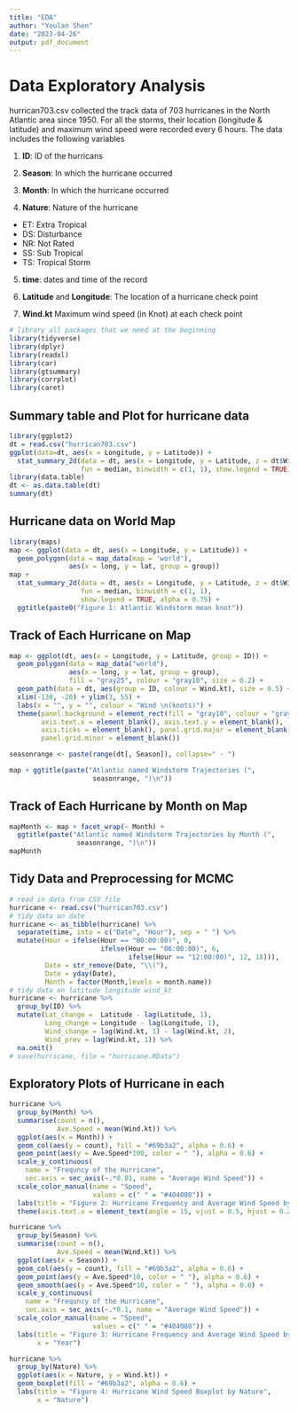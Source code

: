 ```yaml
---
title: "EDA"
author: "Youlan Shen"
date: "2023-04-26"
output: pdf_document
---
```


# Data Exploratory Analysis

hurrican703.csv collected the track data of 703 hurricanes in the North Atlantic area since 1950. For all the storms, their location (longitude & latitude) and maximum wind speed were recorded every 6 hours. The data includes the following variables

1. **ID**: ID of the hurricans

2. **Season**: In which the hurricane occurred

3. **Month**: In which the hurricane occurred

4. **Nature**: Nature of the hurricane

* ET: Extra Tropical
* DS: Disturbance
* NR: Not Rated
* SS: Sub Tropical
* TS: Tropical Storm

5. **time**: dates and time of the record

6. **Latitude** and **Longitude**: The location of a hurricane check point

7. **Wind.kt** Maximum wind speed (in Knot) at each check point

```r
# library all packages that we need at the beginning
library(tidyverse)
library(dplyr)
library(readxl)
library(car)
library(gtsummary)
library(corrplot)
library(caret)
```

## Summary table and Plot for hurricane data

```r
library(ggplot2)
dt = read.csv("hurrican703.csv")
ggplot(data=dt, aes(x = Longitude, y = Latitude)) + 
  stat_summary_2d(data = dt, aes(x = Longitude, y = Latitude, z = dt$Wind.kt), 
                  fun = median, binwidth = c(1, 1), show.legend = TRUE)
library(data.table)
dt <- as.data.table(dt)
summary(dt)
```

## Hurricane data on World Map

```r
library(maps)
map <- ggplot(data = dt, aes(x = Longitude, y = Latitude)) + 
  geom_polygon(data = map_data(map = 'world'), 
               aes(x = long, y = lat, group = group))
map +
  stat_summary_2d(data = dt, aes(x = Longitude, y = Latitude, z = dt$Wind.kt), 
                  fun = median, binwidth = c(1, 1), 
                  show.legend = TRUE, alpha = 0.75) + 
  ggtitle(paste0("Figure 1: Atlantic Windstorm mean knot"))
```

## Track of Each Hurricane on Map

```r
map <- ggplot(dt, aes(x = Longitude, y = Latitude, group = ID)) + 
  geom_polygon(data = map_data("world"), 
               aes(x = long, y = lat, group = group), 
               fill = "gray25", colour = "gray10", size = 0.2) + 
  geom_path(data = dt, aes(group = ID, colour = Wind.kt), size = 0.5) + 
  xlim(-138, -20) + ylim(3, 55) + 
  labs(x = "", y = "", colour = "Wind \n(knots)") + 
  theme(panel.background = element_rect(fill = "gray10", colour = "gray30"),
        axis.text.x = element_blank(), axis.text.y = element_blank(), 
        axis.ticks = element_blank(), panel.grid.major = element_blank(),
        panel.grid.minor = element_blank())

seasonrange <- paste(range(dt[, Season]), collapse=" - ")

map + ggtitle(paste("Atlantic named Windstorm Trajectories (", 
                     seasonrange, ")\n")) 
```

## Track of Each Hurricane by Month on Map

```r
mapMonth <- map + facet_wrap(~ Month) +
  ggtitle(paste("Atlantic named Windstorm Trajectories by Month (", 
                 seasonrange, ")\n")) 
mapMonth
```

## Tidy Data and Preprocessing for MCMC

```r
# read in data from CSV file
hurricane <- read.csv("hurrican703.csv")
# tidy data on date
hurricane <- as_tibble(hurricane) %>%
  separate(time, into = c("Date", "Hour"), sep = " ") %>% 
  mutate(Hour = ifelse(Hour == "00:00:00)", 0, 
                       ifelse(Hour == "06:00:00)", 6,
                              ifelse(Hour == "12:00:00)", 12, 18))),
         Date = str_remove(Date, "\\("),
         Date = yday(Date),
         Month = factor(Month,levels = month.name))
# tidy data on latitude longitude wind_kt
hurricane <- hurricane %>% 
  group_by(ID) %>% 
  mutate(Lat_change =  Latitude - lag(Latitude, 1),
         Long_change = Longitude - lag(Longitude, 1),
         Wind_change = lag(Wind.kt, 1) - lag(Wind.kt, 2),
         Wind_prev = lag(Wind.kt, 1)) %>% 
  na.omit()
# save(hurricane, file = "hurricane.RData")
```

## Exploratory Plots of Hurricane in each 

```r
hurricane %>% 
  group_by(Month) %>% 
  summarise(count = n(),
            Ave.Speed = mean(Wind.kt)) %>% 
  ggplot(aes(x = Month)) +
  geom_col(aes(y = count), fill = "#69b3a2", alpha = 0.6) +
  geom_point(aes(y = Ave.Speed*100, color = " "), alpha = 0.6) +
  scale_y_continuous(
    name = "Frequncy of the Hurricane",
    sec.axis = sec_axis(~.*0.01, name = "Average Wind Speed")) +
  scale_color_manual(name = "Speed",
                     values = c(" " = "#404080")) +
  labs(title = "Figure 2: Hurricane Frequency and Average Wind Speed by Month") +
  theme(axis.text.x = element_text(angle = 15, vjust = 0.5, hjust = 0.2))
```

```r
hurricane %>% 
  group_by(Season) %>% 
  summarise(count = n(),
            Ave.Speed = mean(Wind.kt)) %>% 
  ggplot(aes(x = Season)) +
  geom_col(aes(y = count), fill = "#69b3a2", alpha = 0.6) +
  geom_point(aes(y = Ave.Speed*10, color = " "), alpha = 0.6) +
  geom_smooth(aes(y = Ave.Speed*10, color = " "), alpha = 0.6) +
  scale_y_continuous(
    name = "Frequncy of the Hurricane",
    sec.axis = sec_axis(~.*0.1, name = "Average Wind Speed")) +
  scale_color_manual(name = "Speed",
                     values = c(" " = "#404080")) +
  labs(title = "Figure 3: Hurricane Frequency and Average Wind Speed by Year",
       x = "Year")
```

```r
hurricane %>% 
  group_by(Nature) %>% 
  ggplot(aes(x = Nature, y = Wind.kt)) +
  geom_boxplot(fill = "#69b3a2", alpha = 0.6) +
  labs(title = "Figure 4: Hurricane Wind Speed Boxplot by Nature",
       x = "Nature")
```




